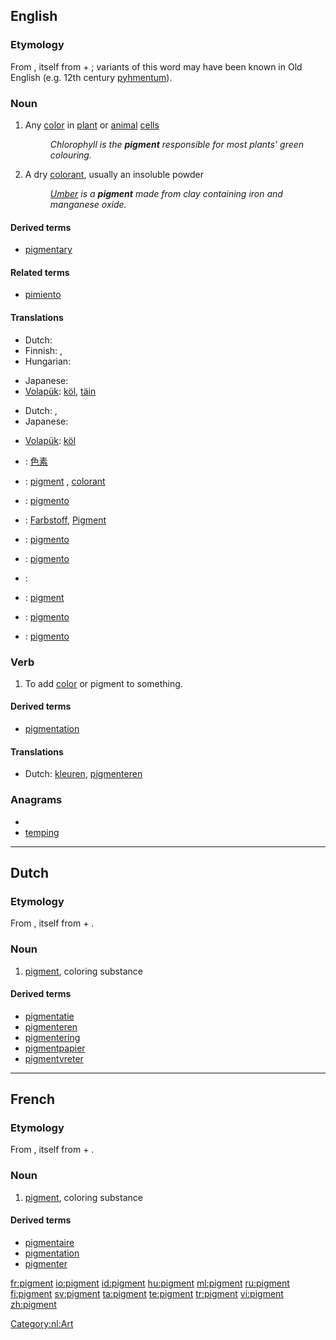 {{also|Pigment}}
==English==
{{wikipedia}}

===Etymology===
From {{etyl|la}} {{term|pigmentum||pigment|lang=la}}, itself from {{term|pingo|pingō|I paint|lang=la}} + {{term|-mentum|lang=la}}; variants of this word may have been known in Old English (e.g. 12th century [[pyhmentum]]).

===Noun===
{{en-noun}}

# {{biology}} Any [[color]] in [[plant]] or [[animal]] [[cell]]s
#: ''Chlorophyll is the '''pigment''' responsible for most plants' green colouring.''
# A dry [[colorant]], usually an insoluble powder
#: ''[[umber|Umber]] is a '''pigment''' made from clay containing iron and manganese oxide.''

====Derived terms====
* [[pigmentary]]

====Related terms====
* [[pimiento]]

====Translations====
{{trans-top|any color in plant or animal cells}}
* Dutch: {{t-|nl|pigment|n}}
* Finnish: {{t-|fi|pigmentti}}, {{t-|fi|väriaine}}
* Hungarian: {{t+|hu|pigment}}
{{trans-mid}}
* Japanese: {{t-|ja|色素|tr=[[しきそ]], shikiso}}
* [[Volapük]]: [[köl]], [[täin]]
{{trans-bottom}}

{{trans-top|a dry colorant, usually an insoluble powder}}
* Dutch: {{t-|nl|pigment|n}}, {{t-|nl|kleurstof}}
* Japanese: {{t|ja|顔料|tr=[[がんりょう]], ganryō}}
{{trans-mid}}
* [[Volapük]]: [[köl]]
{{trans-bottom}}

{{checktrans-top}}
* {{ttbc|Chinese}}: [[色素]]
* {{ttbc|French}}: [[#French|pigment]] {{m}}, [[colorant]] {{m}}
* {{ttbc|Galician}}: [[pigmento]] {{m}}
* {{ttbc|German}}: [[Farbstoff]], [[Pigment]] {{n}}
* {{ttbc|Interlingua}}: [[pigmento]]
* {{ttbc|Italian}}: [[pigmento]] {{m}}
{{trans-mid}}
* {{ttbc|Latin}}: {{t-|la|pigmentum|n}}
* {{ttbc|Norwegian}}: [[pigment]]
* {{ttbc|Portuguese}}: [[pigmento]] {{m}}
* {{ttbc|Spanish}}: [[pigmento]] {{m}}
{{trans-bottom}}

===Verb===
{{en-verb}}

# {{transitive}} To add [[color]] or pigment to something.

====Derived terms====
* [[pigmentation]]

====Translations====
{{trans-top|To add color or pigment}}
* Dutch: [[kleuren]], [[pigmenteren]]
{{trans-mid}}
{{trans-bottom}}

===Anagrams===
* {{alphagram|egimnpt}}
* [[temping#English|temping]]

----

==Dutch==

===Etymology===
From {{etyl|la|nl}} {{term|pigmentum||pigment|lang=la}}, itself from {{term|pingo|pingō|I paint|lang=la}} + {{term|-mentum|lang=la}}.

===Noun===
{{nl-noun|g=n}}

# [[#English|pigment]], coloring substance

====Derived terms====
* [[pigmentatie]]
* [[pigmenteren]]
* [[pigmentering]]
* [[pigmentpapier]] {{n}}
* [[pigmentvreter]] {{m}}

[[Category:nl:Art]]

----

==French==

===Etymology===
From {{etyl|la|fr}} {{term|pigmentum||pigment|lang=la}}, itself from {{term|pingo|pingō|I paint|lang=la}} + {{term|-mentum|lang=la}}.

===Noun===
{{fr-noun|m}}

# [[#English|pigment]], coloring substance

====Derived terms====
* [[pigmentaire]]
* [[pigmentation]]
* [[pigmenter]]

[[fr:pigment]]
[[io:pigment]]
[[id:pigment]]
[[hu:pigment]]
[[ml:pigment]]
[[ru:pigment]]
[[fi:pigment]]
[[sv:pigment]]
[[ta:pigment]]
[[te:pigment]]
[[tr:pigment]]
[[vi:pigment]]
[[zh:pigment]]